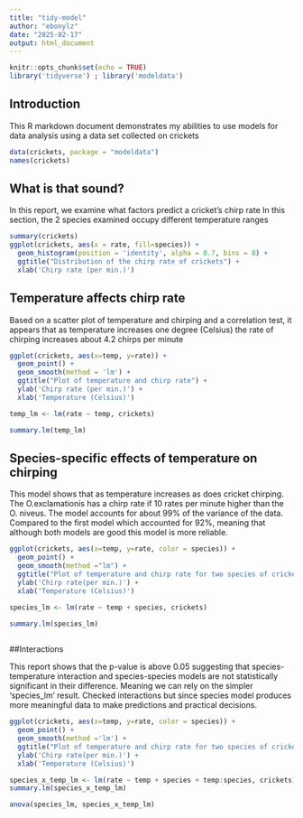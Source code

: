```yaml
---
title: "tidy-model"
author: "ebonylz"
date: "2025-02-17"
output: html_document
---
```


```r
knitr::opts_chunk$set(echo = TRUE)
library('tidyverse') ; library('modeldata')
```

## Introduction

This R markdown document demonstrates my abilities to use models for data analysis using a data set collected on crickets


```r
data(crickets, package = "modeldata")
names(crickets)
```

## What is that sound?
In this report, we examine what factors predict a cricket's chirp rate
In this section, the 2 species examined occupy different temperature ranges

```r
summary(crickets)
ggplot(crickets, aes(x = rate, fill=species)) +
  geom_histogram(position = 'identity', alpha = 0.7, bins = 8) +
  ggtitle("Distribution of the chirp rate of crickets") +
  xlab('Chirp rate (per min.)')
```

## Temperature affects chirp rate

Based on a scatter plot of temperature and chirping and a correlation test, it appears that as temperature increases one degree (Celsius) the rate of chirping increases about 4.2 chirps per minute

```r
ggplot(crickets, aes(x=temp, y=rate)) +
  geom_point() +
  geom_smooth(method = 'lm') +
  ggtitle("Plot of temperature and chirp rate") +
  ylab('Chirp rate (per min.)') +
  xlab('Temperature (Celsius)')

temp_lm <- lm(rate ~ temp, crickets)

summary.lm(temp_lm)
```

## Species-specific effects of temperature on chirping

This model shows that as temperature increases as does cricket chirping. The O.exclamationis has a chirp rate if 10 rates per minute higher than the O. niveus. The model accounts for about 99% of the variance of the data. Compared to the first model which accounted for 92%, meaning that although both models are good this model is more reliable. 


```r
ggplot(crickets, aes(x=temp, y=rate, color = species)) +
  geom_point() +
  geom_smooth(method ="lm") +
  ggtitle("Plot of temperature and chirp rate for two species of crickets") +
  ylab('Chirp rate(per min.)') +
  xlab('Temperature (Celsius)')

species_lm <- lm(rate ~ temp + species, crickets)

summary.lm(species_lm)
  
```

##Interactions

This report shows that the p-value is above 0.05 suggesting that species-temperature interaction and species-species models are not statistically significant in their difference. Meaning we can rely on the simpler 'species_lm' result. Checked interactions but since species model produces more meaningful data to make predictions and practical decisions. 

```r
ggplot(crickets, aes(x=temp, y=rate, color = species)) +
  geom_point() +
  geom_smooth(method ='lm') +
  ggtitle("Plot of temperature and chirp rate for two species of crickets") +
  ylab('Chirp rate(per min.)') +
  xlab('Temperature (Celsius)')

species_x_temp_lm <- lm(rate ~ temp + species + temp:species, crickets)
summary.lm(species_x_temp_lm)

anova(species_lm, species_x_temp_lm)
  
```